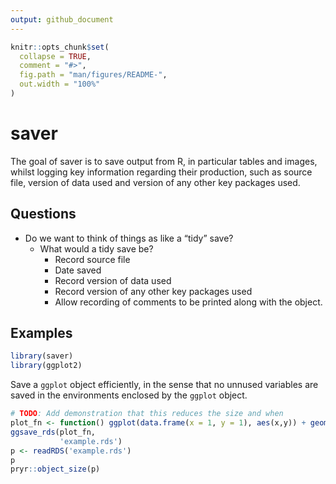 ```yaml
---
output: github_document
---
```


<!-- README.md is generated from README.Rmd. Please edit that file -->

```r
knitr::opts_chunk$set(
  collapse = TRUE,
  comment = "#>",
  fig.path = "man/figures/README-",
  out.width = "100%"
)
```

# saver

<!-- badges: start -->
<!-- badges: end -->

The goal of saver is to save output from R, in particular tables and images, whilst logging key information regarding their production, such as source file, version of data used and version of any other key packages used. 

## Questions

- Do we want to think of things as like a "tidy" save?
  - What would a tidy save be?
    - Record source file
    - Date saved
    - Record version of data used
    - Record version of any other key packages used
    - Allow recording of comments to be printed along with the object. 


## Examples

```r
library(saver)
library(ggplot2)
```

Save a `ggplot` object efficiently, in the sense that no unnused variables are saved in the environments enclosed by the `ggplot` object. 
```r
# TODO: Add demonstration that this reduces the size and when
plot_fn <- function() ggplot(data.frame(x = 1, y = 1), aes(x,y)) + geom_point()
ggsave_rds(plot_fn,
           'example.rds')
p <- readRDS('example.rds')
p
pryr::object_size(p)
```
